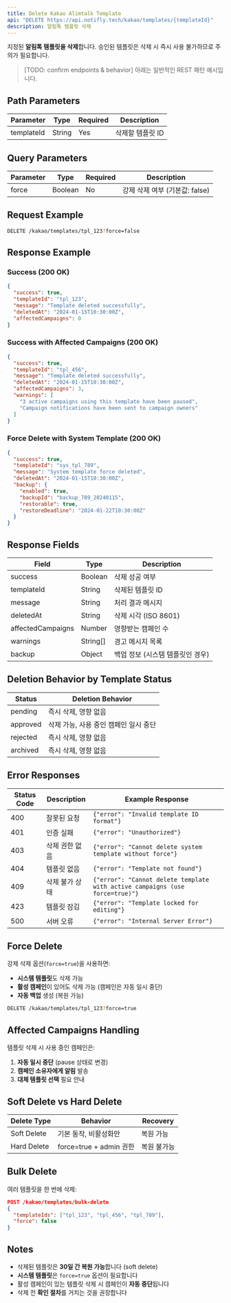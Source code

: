 ```yaml
---
title: Delete Kakao Alimtalk Template
api: "DELETE https://api.notifly.tech/kakao/templates/{templateId}"
description: 알림톡 템플릿 삭제
---
```


지정된 **알림톡 템플릿을 삭제**합니다. 승인된 템플릿은 삭제 시 즉시 사용 불가하므로 주의가 필요합니다.

> [TODO: confirm endpoints & behavior] 아래는 일반적인 REST 패턴 예시입니다.

## Path Parameters

| Parameter  | Type   | Required | Description                              |
|------------|--------|----------|------------------------------------------|
| templateId | String | Yes      | 삭제할 템플릿 ID                         |

## Query Parameters

| Parameter | Type    | Required | Description                                     |
|-----------|---------|----------|-------------------------------------------------|
| force     | Boolean | No       | 강제 삭제 여부 (기본값: false)                 |

## Request Example

```bash
DELETE /kakao/templates/tpl_123?force=false
```

## Response Example

### Success (200 OK)

```json
{
  "success": true,
  "templateId": "tpl_123",
  "message": "Template deleted successfully",
  "deletedAt": "2024-01-15T10:30:00Z",
  "affectedCampaigns": 0
}
```

### Success with Affected Campaigns (200 OK)

```json
{
  "success": true,
  "templateId": "tpl_456",
  "message": "Template deleted successfully",
  "deletedAt": "2024-01-15T10:30:00Z",
  "affectedCampaigns": 3,
  "warnings": [
    "3 active campaigns using this template have been paused",
    "Campaign notifications have been sent to campaign owners"
  ]
}
```

### Force Delete with System Template (200 OK)

```json
{
  "success": true,
  "templateId": "sys_tpl_789",
  "message": "System template force deleted",
  "deletedAt": "2024-01-15T10:30:00Z",
  "backup": {
    "enabled": true,
    "backupId": "backup_789_20240115",
    "restorable": true,
    "restoreDeadline": "2024-01-22T10:30:00Z"
  }
}
```

## Response Fields

| Field             | Type     | Description                                |
|-------------------|----------|--------------------------------------------|
| success           | Boolean  | 삭제 성공 여부                            |
| templateId        | String   | 삭제된 템플릿 ID                          |
| message           | String   | 처리 결과 메시지                          |
| deletedAt         | String   | 삭제 시각 (ISO 8601)                      |
| affectedCampaigns | Number   | 영향받는 캠페인 수                        |
| warnings          | String[] | 경고 메시지 목록                          |
| backup            | Object   | 백업 정보 (시스템 템플릿인 경우)          |

## Deletion Behavior by Template Status

| Status    | Deletion Behavior                                            |
|-----------|--------------------------------------------------------------|
| pending   | 즉시 삭제, 영향 없음                                        |
| approved  | 삭제 가능, 사용 중인 캠페인 일시 중단                       |
| rejected  | 즉시 삭제, 영향 없음                                        |
| archived  | 즉시 삭제, 영향 없음                                        |

## Error Responses

| Status Code | Description           | Example Response                                         |
|-------------|-----------------------|----------------------------------------------------------|
| 400         | 잘못된 요청          | `{"error": "Invalid template ID format"}`               |
| 401         | 인증 실패            | `{"error": "Unauthorized"}`                             |
| 403         | 삭제 권한 없음       | `{"error": "Cannot delete system template without force"}` |
| 404         | 템플릿 없음          | `{"error": "Template not found"}`                       |
| 409         | 삭제 불가 상태       | `{"error": "Cannot delete template with active campaigns (use force=true)"}` |
| 423         | 템플릿 잠김          | `{"error": "Template locked for editing"}`              |
| 500         | 서버 오류            | `{"error": "Internal Server Error"}`                    |

## Force Delete

강제 삭제 옵션(`force=true`)을 사용하면:

- **시스템 템플릿**도 삭제 가능
- **활성 캠페인**이 있어도 삭제 가능 (캠페인은 자동 일시 중단)
- **자동 백업** 생성 (복원 가능)

```bash
DELETE /kakao/templates/tpl_123?force=true
```

## Affected Campaigns Handling

템플릿 삭제 시 사용 중인 캠페인은:

1. **자동 일시 중단** (pause 상태로 변경)
2. **캠페인 소유자에게 알림** 발송
3. **대체 템플릿 선택** 필요 안내

## Soft Delete vs Hard Delete

| Delete Type | Behavior                        | Recovery        |
|-------------|--------------------------------|-----------------|
| Soft Delete | 기본 동작, 비활성화만           | 복원 가능       |
| Hard Delete | force=true + admin 권한         | 복원 불가능     |

## Bulk Delete

여러 템플릿을 한 번에 삭제:

```json
POST /kakao/templates/bulk-delete
{
  "templateIds": ["tpl_123", "tpl_456", "tpl_789"],
  "force": false
}
```

## Notes

- 삭제된 템플릿은 **30일 간 복원 가능**합니다 (soft delete)
- **시스템 템플릿**은 `force=true` 옵션이 필요합니다
- 활성 캠페인이 있는 템플릿 삭제 시 캠페인이 **자동 중단**됩니다
- 삭제 전 **확인 절차**를 거치는 것을 권장합니다